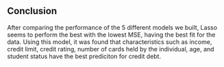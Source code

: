 ## Conclusion  

After comparing the performance of the 5 different models we built, Lasso seems to perform the best with the lowest MSE, having the best fit for the data. Using this model, it was found that characteristics such as income, credit limit, credit rating, number of cards held by the individual, age, and student status have the best prediciton for credit debt. 
